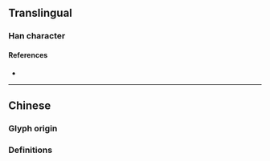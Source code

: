 {{also|殲}}
{{character info}}
==Translingual==
{{Han simplified forms|殲|殱/[[𫞔]]|歼|ex=y}}

===Han character===
{{Han char|rn=78|rad=歹|as=03|sn=7|four=|canj=MNHJ,XMNHJ|ids=⿰歹千}}

====References====
* {{Han ref|kx=0579.121|hdz=21381.100|uh=6B7C|ud=27516}}

----

==Chinese==

===Glyph origin===
{{Han simp|殲|f=韱|t=千}}

===Definitions===
{{zh-see|殲}}